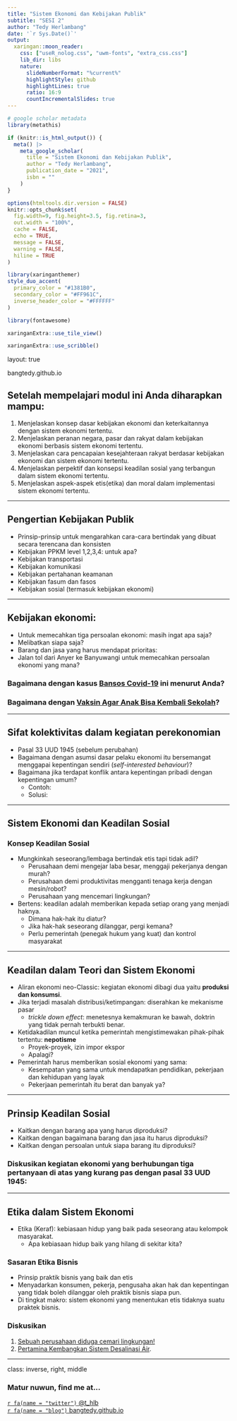 ```yaml
---
title: "Sistem Ekonomi dan Kebijakan Publik"
subtitle: "SESI 2"  
author: "Tedy Herlambang"
date: '`r Sys.Date()`'
output:
  xaringan::moon_reader:
    css: ["useR_nolog.css", "uwm-fonts", "extra_css.css"]
    lib_dir: libs
    nature:
      slideNumberFormat: "%current%"
      highlightStyle: github
      highlightLines: true
      ratio: 16:9
      countIncrementalSlides: true
---
```


```r
# google scholar metadata
library(metathis)

if (knitr::is_html_output()) {
  meta() |> 
    meta_google_scholar(
      title = "Sistem Ekonomi dan Kebijakan Publik",
      author = "Tedy Herlambang",
      publication_date = "2021",
      isbn = ""
    ) 
}
```

```r
options(htmltools.dir.version = FALSE)
knitr::opts_chunk$set(
  fig.width=9, fig.height=3.5, fig.retina=3,
  out.width = "100%",
  cache = FALSE,
  echo = TRUE,
  message = FALSE, 
  warning = FALSE,
  hiline = TRUE
)
```

```r
library(xaringanthemer)
style_duo_accent(
  primary_color = "#1381B0",
  secondary_color = "#FF961C",
  inverse_header_color = "#FFFFFF"
)
```

```r
library(fontawesome)
```

```r
xaringanExtra::use_tile_view()
```

```r
xaringanExtra::use_scribble()
```
layout: true

<div class="my-footer"><span>bangtedy.github.io</span></div>

<!-- this adds the link footer to all slides, depends on my-footer class in css-->
---

## Setelah mempelajari modul ini Anda diharapkan mampu:

1. Menjelaskan konsep dasar kebijakan ekonomi dan keterkaitannya dengan sistem ekonomi tertentu.
2. Menjelaskan peranan negara, pasar dan rakyat dalam kebijakan ekonomi berbasis sistem ekonomi tertentu.
3. Menjelaskan cara pencapaian kesejahteraan rakyat berdasar kebijakan ekonomi dan sistem ekonomi tertentu.
4. Menjelaskan perpektif dan konsepsi keadilan sosial yang terbangun dalam sistem ekonomi tertentu.
5. Menjelaskan aspek-aspek etis(etika) dan moral dalam implementasi sistem ekonomi tertentu.

---

## Pengertian Kebijakan Publik
- Prinsip-prinsip untuk mengarahkan cara-cara bertindak yang dibuat secara terencana dan konsisten
- Kebijakan PPKM level 1,2,3,4: untuk apa?
- Kebijakan transportasi
- Kebijakan komunikasi
- Kebijakan pertahanan keamanan
- Kebijakan fasum dan fasos
- Kebijakan sosial (termasuk kebijakan ekonomi)

---

## Kebijakan ekonomi:

- Untuk memecahkan tiga persoalan ekonomi: masih ingat apa saja?
- Melibatkan siapa saja?
- Barang dan jasa yang harus mendapat prioritas:
- Jalan tol dari Anyer ke Banyuwangi untuk memecahkan persoalan ekonomi yang mana?

### Bagaimana dengan kasus [Bansos Covid-19](https://nasional.kompas.com/read/2021/08/23/18010551/awal-mula-kasus-korupsi-bansos-covid-19-yang-menjerat-juliari-hingga-divonis?page=all) ini menurut Anda?
### Bagaimana dengan [Vaksin Agar Anak Bisa Kembali Sekolah](https://www.unicef.org/indonesia/coronavirus/stories/covid-vaccines-support-plans-get-children-bali-back-school)?

---

## Sifat kolektivitas dalam kegiatan perekonomian
- Pasal 33 UUD 1945 (sebelum perubahan)
- Bagaimana dengan asumsi dasar pelaku ekonomi itu bersemangat menggapai kepentingan sendiri  (*self-interested behaviour*)?
- Bagaimana jika terdapat konflik antara kepentingan pribadi dengan kepentingan umum?
    + Contoh:
    + Solusi:


---

## Sistem Ekonomi dan Keadilan Sosial

### Konsep Keadilan Sosial
- Mungkinkah seseorang/lembaga bertindak etis tapi tidak adil?
    + Perusahaan demi mengejar laba besar, menggaji pekerjanya dengan murah?
    + Perusahaan demi produktivitas mengganti tenaga kerja dengan mesin/robot?
    + Perusahaan yang mencemari lingkungan?
- Bertens: keadilan adalah memberikan kepada setiap orang yang menjadi haknya.
    + Dimana hak-hak itu diatur?
    + Jika hak-hak seseorang dilanggar, pergi kemana?
    + Perlu pemerintah (penegak hukum yang kuat) dan kontrol masyarakat

---

## Keadilan dalam Teori dan Sistem Ekonomi

- Aliran ekonomi neo-Classic: kegiatan ekonomi dibagi dua yaitu **produksi dan konsumsi**.
- Jika terjadi masalah distribusi/ketimpangan: diserahkan ke mekanisme pasar
  + _trickle down effect_: menetesnya kemakmuran ke bawah, doktrin yang tidak pernah terbukti benar.
- Ketidakadilan muncul ketika pemerintah mengistimewakan pihak-pihak tertentu: **nepotisme**
  + Proyek-proyek, izin impor ekspor
  + Apalagi?
- Pemerintah harus memberikan sosial ekonomi yang sama: 
  + Kesempatan yang sama untuk mendapatkan pendidikan, pekerjaan dan kehidupan yang layak
  + Pekerjaan pemerintah itu berat dan banyak ya?

---

## Prinsip Keadilan Sosial

- Kaitkan dengan barang apa yang harus diproduksi?
- Kaitkan dengan bagaimana barang dan jasa itu harus diproduksi?
- Kaitkan dengan persoalan untuk siapa barang itu diproduksi?

### Diskusikan kegiatan ekonomi yang berhubungan tiga pertanyaan di atas yang kurang pas dengan  pasal 33 UUD 1945:

---

## Etika dalam Sistem Ekonomi
- Etika (Keraf): kebiasaan hidup yang baik pada seseorang atau kelompok masyarakat.
  + Apa kebiasaan hidup baik yang hilang di sekitar kita?
  
### Sasaran Etika Bisnis
- Prinsip praktik bisnis yang baik dan etis
- Menyadarkan konsumen, pekerja, pengusaha akan hak dan kepentingan yang tidak boleh dilanggar oleh praktik bisnis siapa pun.
- Di tingkat makro: sistem ekonomi yang menentukan etis tidaknya suatu praktek bisnis.

### Diskusikan 
1. [Sebuah perusahaan diduga cemari lingkungan!](https://news.detik.com/berita/d-5598047/diduga-cemari-lingkungan-34-tahun-pabrik-di-toba-diadukan-ke-bareskrim)
2. [Pertamina Kembangkan Sistem Desalinasi Air](https://www.pertamina.com/id/news-room/csr-news/pertamina-kembangkan-sistem-desalinasi-air-berbasis-masyarakat-di-dusun-bondan-cilacap).

---

class: inverse, right, middle

### Matur nuwun, find me at...

[`r fa(name = "twitter")` @t_hlb](http://twitter.com/t_hlb)  
[`r fa(name = "blog")` bangtedy.github.io](https://bangtedy.github.io)